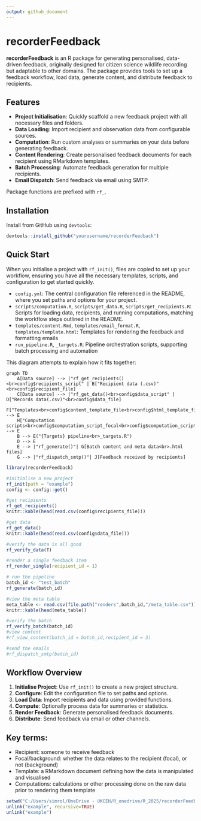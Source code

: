 ```yaml
---
output: github_document
---
```


# recorderFeedback

**recorderFeedback** is an R package for generating personalised, data-driven feedback, originally designed for citizen science wildlife recording but adaptable to other domains. The package provides tools to set up a feedback workflow, load data, generate content, and distribute feedback to recipients.

## Features

- **Project Initialisation**: Quickly scaffold a new feedback project with all necessary files and folders.
- **Data Loading**: Import recipient and observation data from configurable sources.
- **Computation**: Run custom analyses or summaries on your data before generating feedback.
- **Content Rendering**: Create personalised feedback documents for each recipient using RMarkdown templates.
- **Batch Processing**: Automate feedback generation for multiple recipients.
- **Email Dispatch**: Send feedback via email using SMTP.

Package functions are prefixed with `rf_`.

## Installation

Install from GitHub using `devtools`:

```r
devtools::install_github("yourusername/recorderFeedback")
```

## Quick Start

When you initialise a project with `rf_init()`, files are copied to set up your workflow, ensuring you have all the necessary templates, scripts, and configuration to get started quickly.

 * `config.yml`: The central configuration file referenced in the README, where you set paths and options for your project.
 * `scripts/computation.R`, `scripts/get_data.R`, `scripts/get_recipients.R`: Scripts for loading data, recipients, and running computations, matching the workflow steps outlined in the README.
 * `templates/content.Rmd`, `templates/email_format.R`, `templates/template.html`: Templates for rendering the feedback and formatting emails
 * `run_pipeline.R`, `_targets.R`: Pipeline orchestration scripts, supporting batch processing and automation
 
This diagram attempts to explain how it fits together:
 
```mermaid
graph TD
    A[Data source] --> |"rf_get_recipients()<br>config$recipients_script" | B["Recipient data (.csv)"<br>config$recipient_file]
    C[Data source] --> |"rf_get_data()<br>config$data_script" | D["Records data(.csv)"<br>config$data_file]
    F["Templates<br>config$content_template_file<br>config$html_template_file"] --> E
    H["Computation scripts<br>config$computation_script_focal<br>config$computation_script_background"] --> E
    B --> E("{Targets} pipeline<br>_targets.R")
    D --> E
    E --> |"rf_generate()"| G[Batch content and meta data<br>.html files]
    G --> |"rf_dispatch_smtp()"| J[Feedback received by recipients]
```

```r
library(recorderFeedback)

#initialise a new project
rf_init(path = "example")
config <- config::get()

#get recipients
rf_get_recipients()
knitr::kable(head(read.csv(config$recipients_file)))

#get data
rf_get_data()
knitr::kable(head(read.csv(config$data_file)))

#verify the data is all good
rf_verify_data(T)

#render a single feedback item
rf_render_single(recipient_id = 1)

# run the pipeline
batch_id <- "test_batch"
rf_generate(batch_id)

#view the meta table
meta_table <- read.csv(file.path("renders",batch_id,"/meta_table.csv"))
knitr::kable(head(meta_table))

#verify the batch
rf_verify_batch(batch_id)
#view content
#rf_view_content(batch_id = batch_id,recipient_id = 3)

#send the emails
#rf_dispatch_smtp(batch_id)
```

## Workflow Overview

1. **Initialise Project**: Use `rf_init()` to create a new project structure.
2. **Configure**: Edit the configuration file to set paths and options.
3. **Load Data**: Import recipients and data using provided functions.
4. **Compute**: Optionally process data for summaries or statistics.
5. **Render Feedback**: Generate personalised feedback documents.
6. **Distribute**: Send feedback via email or other channels.

## Key terms:

 - Recipient: someone to receive feedback
 - Focal/background: whether the data relates to the recipient (focal), or not (background)
 - Template: a RMarkdown document defining how the data is manipulated and visualised
 - Computations: calculations or other processing done on the raw data prior to rendering them template


```r
setwd("C:/Users/simrol/OneDrive - UKCEH/R_onedrive/R_2025/recorderFeedback")
unlink("example", recursive=TRUE)
unlink("example")
```
